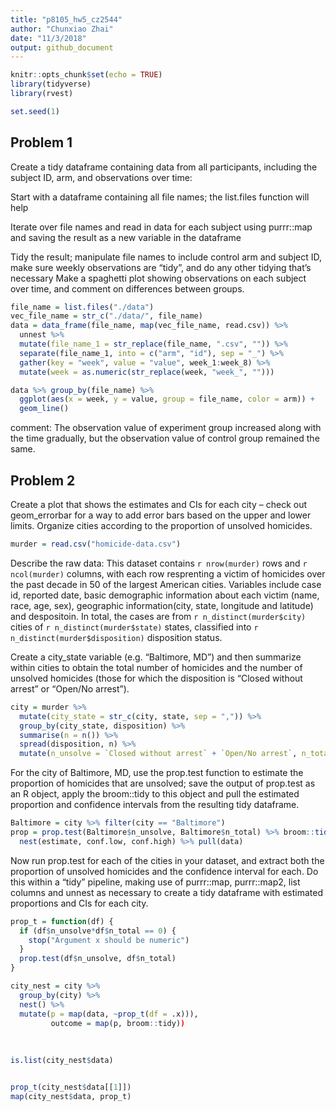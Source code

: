 ```yaml
---
title: "p8105_hw5_cz2544"
author: "Chunxiao Zhai"
date: "11/3/2018"
output: github_document
---
```


```r
knitr::opts_chunk$set(echo = TRUE)
library(tidyverse)
library(rvest)

set.seed(1)
```


## Problem 1
Create a tidy dataframe containing data from all participants, including the subject ID, arm, and observations over time:

Start with a dataframe containing all file names; the list.files function will help

Iterate over file names and read in data for each subject using purrr::map and saving the result as a new variable in the dataframe

Tidy the result; manipulate file names to include control arm and subject ID, make sure weekly observations are “tidy”, and do any other tidying that’s necessary
Make a spaghetti plot showing observations on each subject over time, and comment on differences between groups.

```r
file_name = list.files("./data")
vec_file_name = str_c("./data/", file_name)
data = data_frame(file_name, map(vec_file_name, read.csv)) %>%
  unnest %>% 
  mutate(file_name_1 = str_replace(file_name, ".csv", "")) %>% 
  separate(file_name_1, into = c("arm", "id"), sep = "_") %>% 
  gather(key = "week", value = "value", week_1:week_8) %>% 
  mutate(week = as.numeric(str_replace(week, "week_", "")))
```

```r
data %>% group_by(file_name) %>%  
  ggplot(aes(x = week, y = value, group = file_name, color = arm)) + 
  geom_line()
```
comment: The observation value of experiment group increased along with the time gradually, but the observation value of control group remained the same.

## Problem 2




Create a plot that shows the estimates and CIs for each city – check out geom_errorbar for a way to add error bars based on the upper and lower limits. Organize cities according to the proportion of unsolved homicides.

```r
murder = read.csv("homicide-data.csv")
```
Describe the raw data:
This dataset contains `r nrow(murder)` rows and `r ncol(murder)` columns, with each row resprenting a victim of  homicides over the past decade in 50 of the largest American cities. Variables include case id, reported date, basic demographic information about each victim (name, race, age, sex), geographic information(city, state, longitude and latitude) and despositoin. In total, the cases are from `r n_distinct(murder$city)` cities of `r n_distinct(murder$state)` states, classified into `r n_distinct(murder$disposition)` disposition status.

Create a city_state variable (e.g. “Baltimore, MD”) and then summarize within cities to obtain the total number of homicides and the number of unsolved homicides (those for which the disposition is “Closed without arrest” or “Open/No arrest”).
```r
city = murder %>% 
  mutate(city_state = str_c(city, state, sep = ",")) %>% 
  group_by(city_state, disposition) %>% 
  summarise(n = n()) %>% 
  spread(disposition, n) %>% 
  mutate(n_unsolve = `Closed without arrest` + `Open/No arrest`, n_total = `Closed by arrest`+`Closed without arrest`+ `Open/No arrest`)
```

For the city of Baltimore, MD, use the prop.test function to estimate the proportion of homicides that are unsolved; save the output of prop.test as an R object, apply the broom::tidy to this object and pull the estimated proportion and confidence intervals from the resulting tidy dataframe.
```r
Baltimore = city %>% filter(city == "Baltimore") 
prop = prop.test(Baltimore$n_unsolve, Baltimore$n_total) %>% broom::tidy() %>% 
  nest(estimate, conf.low, conf.high) %>% pull(data)
```

Now run prop.test for each of the cities in your dataset, and extract both the proportion of unsolved homicides and the confidence interval for each. Do this within a “tidy” pipeline, making use of purrr::map, purrr::map2, list columns and  unnest as necessary to create a tidy dataframe with estimated proportions and CIs for each city.
```r
prop_t = function(df) {
  if (df$n_unsolve*df$n_total == 0) {
    stop("Argument x should be numeric")
  } 
  prop.test(df$n_unsolve, df$n_total)
}

city_nest = city %>% 
  group_by(city) %>% 
  nest() %>% 
  mutate(p = map(data, ~prop_t(df = .x))),
         outcome = map(p, broom::tidy))
  
  
 
is.list(city_nest$data)


prop_t(city_nest$data[[1]])
map(city_nest$data, prop_t)
```








